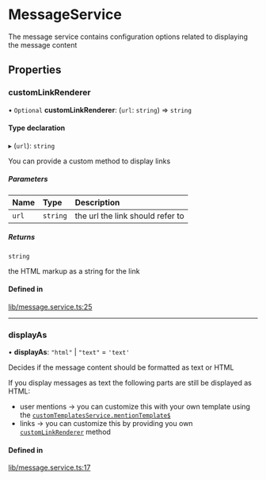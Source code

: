 # MessageService

The message service contains configuration options related to displaying the message content

## Properties

### customLinkRenderer

• `Optional` **customLinkRenderer**: (`url`: `string`) => `string`

#### Type declaration

▸ (`url`): `string`

You can provide a custom method to display links

##### Parameters

| Name | Type | Description |
| :------ | :------ | :------ |
| `url` | `string` | the url the link should refer to |

##### Returns

`string`

the HTML markup as a string for the link

#### Defined in

[lib/message.service.ts:25](https://github.com/GetStream/stream-chat-angular/blob/642ddc0/projects/stream-chat-angular/src/lib/message.service.ts#L25)

___

### displayAs

• **displayAs**: ``"html"`` \| ``"text"`` = `'text'`

Decides if the message content should be formatted as text or HTML

If you display messages as text the following parts are still be displayed as HTML:
- user mentions -> you can customize this with your own template using the [`customTemplatesService.mentionTemplate$`](https://getstream.io/chat/docs/sdk/angular/services/CustomTemplatesService/#mentiontemplate)
- links -> you can customize this by providing you own [`customLinkRenderer`](#customlinkrenderer) method

#### Defined in

[lib/message.service.ts:17](https://github.com/GetStream/stream-chat-angular/blob/642ddc0/projects/stream-chat-angular/src/lib/message.service.ts#L17)
